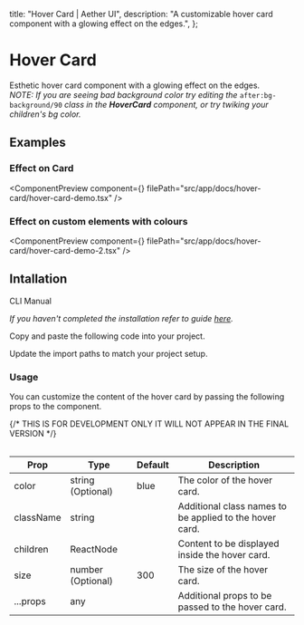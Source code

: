   title: "Hover Card | Aether UI",
  description: "A customizable hover card component with a glowing effect on the edges.",
};


# Hover Card

Esthetic hover card component with a glowing effect on the edges. <br/>
_NOTE: If you are seeing bad background color try editing the_ `after:bg-background/90` _class in the **HoverCard** component, or try twiking your children's bg color._

## Examples

### Effect on Card

<ComponentPreview
  component={<HoverCardDemo />}
  filePath="src/app/docs/hover-card/hover-card-demo.tsx"
/>

### Effect on custom elements with colours

<ComponentPreview
  component={<HoverCardDemo2 />}
  filePath="src/app/docs/hover-card/hover-card-demo-2.tsx"
/>

## Intallation

<Tabs defaultValue="cli">

<TabsList>
  <TabsTrigger value="cli">CLI</TabsTrigger>
  <TabsTrigger value="manual">Manual</TabsTrigger>
</TabsList>

<TabsContent value="cli">

<InstallationCli value="hover-card" />

</TabsContent>

<TabsContent value="manual">

<Steps>

<Step> _If you haven't completed the installation refer to guide [here](/docs/installation)._</Step>

<Step>Copy and paste the following code into your project.</Step>

<CodeBlock filePath="src/content/hover-card.tsx" />

<Step>Update the import paths to match your project setup.</Step>

</Steps>

</TabsContent>

</Tabs>

### Usage

You can customize the content of the hover card by passing the following props to the component.

<Table data={{
  headers: ["Prop", "Type", "Default", "Description"],
  rows: [
    ["color", "string (Optional)", "blue", "The color of the hover card."],
    ["className", "string", "", "Additional class names to be applied to the hover card."],
    ["children", "ReactNode", "", "Content to be displayed inside the hover card."],
    ["size", "number (Optional)", "300", "The size of the hover card."],
    ["...props", "any", "", "Additional props to be passed to the hover card."],
  ],
}}>
{/* THIS IS FOR DEVELOPMENT ONLY IT WILL NOT APPEAR IN THE FINAL VERSION */}

| Prop      | Type              | Default | Description                                             |
| --------- | ----------------- | ------- | ------------------------------------------------------- |
| color     | string (Optional) | blue    | The color of the hover card.                            |
| className | string            |         | Additional class names to be applied to the hover card. |
| children  | ReactNode         |         | Content to be displayed inside the hover card.          |
| size      | number (Optional) | 300     | The size of the hover card.                             |
| ...props  | any               |         | Additional props to be passed to the hover card.        |

</Table>

<PrevNextBtn current="hover-card" />
